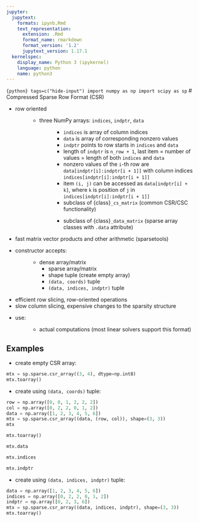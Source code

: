 ```yaml
---
jupyter:
  jupytext:
    formats: ipynb,Rmd
    text_representation:
      extension: .Rmd
      format_name: rmarkdown
      format_version: '1.2'
      jupytext_version: 1.17.1
  kernelspec:
    display_name: Python 3 (ipykernel)
    language: python
    name: python3
---
```


```{python} tags=c("hide-input")
import numpy as np
import scipy as sp
```
# Compressed Sparse Row Format (CSR)

- row oriented
  : - three NumPy arrays: `indices`, `indptr`, `data`
      : - `indices` is array of column indices
        - `data` is array of corresponding nonzero values
        - `indptr` points to row starts in `indices` and `data`
        - length of `indptr` is `n_row + 1`,
          last item = number of values = length of both `indices` and `data`
        - nonzero values of the `i`-th row are `data[indptr[i]:indptr[i + 1]]`
          with column indices `indices[indptr[i]:indptr[i + 1]]`
        - item `(i, j)` can be accessed as `data[indptr[i] + k]`, where `k` is
          position of `j` in `indices[indptr[i]:indptr[i + 1]]`
    - subclass of {class}`_cs_matrix` (common CSR/CSC functionality)
      : - subclass of {class}`_data_matrix` (sparse array classes with
          `.data` attribute)
- fast matrix vector products and other arithmetic (sparsetools)
- constructor accepts:
  : - dense array/matrix
    - sparse array/matrix
    - shape tuple (create empty array)
    - `(data, coords)` tuple
    - `(data, indices, indptr)` tuple
- efficient row slicing, row-oriented operations
- slow column slicing, expensive changes to the sparsity structure
- use:
  : - actual computations (most linear solvers support this format)

## Examples

- create empty CSR array:

```python
mtx = sp.sparse.csr_array((3, 4), dtype=np.int8)
mtx.toarray()
```

- create using `(data, coords)` tuple:

```python
row = np.array([0, 0, 1, 2, 2, 2])
col = np.array([0, 2, 2, 0, 1, 2])
data = np.array([1, 2, 3, 4, 5, 6])
mtx = sp.sparse.csr_array((data, (row, col)), shape=(3, 3))
mtx
```

```python
mtx.toarray()
```

```python
mtx.data
```

```python
mtx.indices
```

```python
mtx.indptr
```

- create using `(data, indices, indptr)` tuple:

```python
data = np.array([1, 2, 3, 4, 5, 6])
indices = np.array([0, 2, 2, 0, 1, 2])
indptr = np.array([0, 2, 3, 6])
mtx = sp.sparse.csr_array((data, indices, indptr), shape=(3, 3))
mtx.toarray()
```